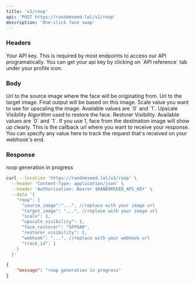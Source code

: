 ```yaml
---
title: 'v1/roop'
api: 'POST https://randomseed.lol/v1/roop'
description: 'One-click face swap'
---
```


### Headers

<ParamField header="Authorization" type="string">
  Your API key. This is required by most endpoints to access our API programatically. You can get your api key by clicking on `API reference` tab under your profile icon.
</ParamField>

### Body

<ParamField body="source_image" type="string" required>
  Url to the source image where the face will be originating from.
</ParamField>

<ParamField body="target_image" type="string" required>
  Url to the target image. Final output will be based on this image.
</ParamField>

<ParamField body="scale" type="integer" default="1">
  Scale value you want to use for upscaling the image. Available values are `0` and `1`.
</ParamField>

<ParamField body="upscale_visibility" type="integer" default="1">
  Upscale Visibility
</ParamField>

<ParamField body="face_restorer" type="string" default="GFPGAN">
  Algorithm used to restore the face.
</ParamField>

<ParamField body="restorer_visibility" type="integer" default="1">
  Restorer Visibility. Available values are `0` and `1`. If you use 1, face from the destination image will show up clearly.
</ParamField>

<ParamField body="webhook" type="string" required>
  This is the callback url where you want to receive your response.
</ParamField>

<ParamField body="track_id" type="string">
  You can specify any value here to track the request that's received on your webhook's end.
</ParamField>

### Response

<ResponseField name="message" type="string">
  roop generation in progress
</ResponseField>

<RequestExample>

```bash Example Request
curl --location 'https://randomseed.lol/v1/roop' \
  --header 'Content-Type: application/json' \
  --header 'Authorization: Bearer $RANDOMSEED_API_KEY' \
  --data '{
    "roop": {
      "source_image":"...", //replace with your image url
      "target_image": "...", //replace with your image url
      "scale": 1,
      "upscale_visibility": 1,
      "face_restorer": "GFPGAN",
      "restorer_visibility": 1,
      "webhook": "...", //replace with your webhook url
      "track_id": 1
    }
  }'
```
</RequestExample>

<ResponseExample>

```json Response
{
    "message": "roop generation in progress"
}
```
</ResponseExample>

